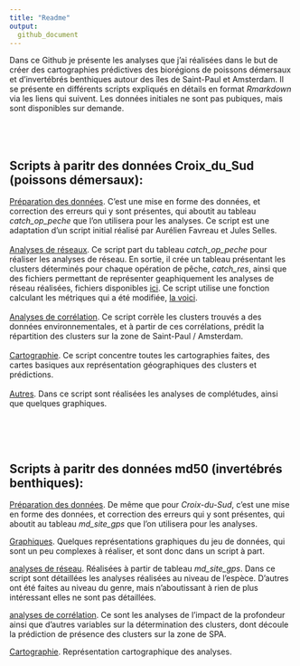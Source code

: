 ```yaml
---
title: "Readme"
output:
  github_document
---
```


Dans ce Github je présente les analyses que j'ai réalisées dans le but de créer des cartographies prédictives des biorégions de poissons démersaux et d'invertébrés benthiques autour des îles de Saint-Paul et Amsterdam.
Il se présente en différents scripts expliqués en détails en format *Rmarkdown* via les liens qui suivent. Les données initiales ne sont pas pubiques, mais sont disponibles sur demande.  
<br/>
<br/>
<br/>

## Scripts à paritr des données Croix_du_Sud (poissons démersaux):

[Préparation des données](https://github.com/ArionRufus/bioregions_benthiques_SPA/blob/master/cds/data_prep_rmark.md). C'est une mise en forme des données, et correction des erreurs qui y sont présentes, qui aboutit au tableau *catch_op_peche* que l'on utilisera pour les analyses. Ce script est une adaptation d'un script initial réalisé par Aurélien Favreau et Jules Selles.  
<br/>
[Analyses de réseaux](https://github.com/ArionRufus/bioregions_benthiques_SPA/blob/master/cds/reseaux_rmark.md). Ce script part du tableau  *catch_op_peche* pour réaliser les analyses de réseau. En sortie, il crée un tableau présentant les clusters déterminés pour chaque opération de pêche, *catch_res*, ainsi que des fichiers permettant de représenter geaphiquement les analyses de réseau réalisées, fichiers disponibles [ici](https://github.com/ArionRufus/bioregions_benthiques_SPA/blob/master/cds/fichiers_Gephi).  Ce script utilise une fonction calculant les métriques qui a été modifiée, [la voici](https://github.com/ArionRufus/bioregions_benthiques_SPA/blob/master/cds/metrique_reseaux.R).  
<br/>
[Analyses de corrélation](https://github.com/ArionRufus/bioregions_benthiques_SPA/blob/master/cds/correl_rmark.md). Ce script corrèle les clusters trouvés a des données environnementales, et à partir de ces corrélations, prédit la répartition des clusters sur la zone de Saint-Paul / Amsterdam.  
<br/>
[Cartographie](https://github.com/ArionRufus/bioregions_benthiques_SPA/blob/master/cds/rpz_rmark.md). Ce script concentre toutes les cartographies faites, des cartes basiques aux représentation géographiques des clusters et prédictions.  
<br/>
[Autres](https://github.com/ArionRufus/bioregions_benthiques_SPA/blob/master/cds/graph_rmark.md). Dans ce script sont réalisées les analyses de complétudes, ainsi que quelques graphiques.  


<br/>
<br/>
<br/>

## Scripts à paritr des données md50 (invertébrés benthiques):

[Préparation des données](https://github.com/ArionRufus/bioregions_benthiques_SPA/blob/master/md50/prep_data_md50.md). De même que pour *Croix-du-Sud*, c'est une mise en forme des données, et correction des erreurs qui y sont présentes, qui aboutit au tableau *md_site_gps* que l'on utilisera pour les analyses.  

[Graphiques](https://github.com/ArionRufus/bioregions_benthiques_SPA/blob/master/md50/graphiques_md50.md). Quelques représentations graphiques du jeu de données, qui sont un peu complexes à réaliser, et sont donc dans un script à part.  

[analyses de réseau](https://github.com/ArionRufus/bioregions_benthiques_SPA/blob/master/md50/reseaux.md). Réalisées à partir de tableau 
*md_site_gps*. Dans ce script sont détaillées les analyses réalisées au niveau de l'espèce. D'autres ont été faites au niveau du 
genre, mais n'aboutissant à rien de plus intéressant elles ne sont pas détaillées.  

[analyses de corrélation](https://github.com/ArionRufus/bioregions_benthiques_SPA/blob/master/md50/correl_md50.md). Ce sont les analyses de l'impact de la profondeur ainsi que d'autres variables sur la détermination des clusters, dont découle la prédiction de présence des clusters sur la zone de SPA.  

[Cartographie](https://github.com/ArionRufus/bioregions_benthiques_SPA/blob/master/md50/carto_md50.md). Représentation cartographique des analyses. 



